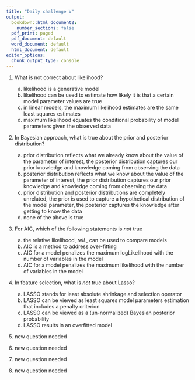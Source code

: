 ```yaml
---
title: "Daily challenge V"
output:
  bookdown::html_document2:
    number_sections: false
  pdf_print: paged
  pdf_document: default
  word_document: default
  html_document: default
editor_options:
  chunk_output_type: console
---
```



1. What is not correct about likelihood?
    a. likelihood is a generative model
    b. likelihood can be used to estimate how likely it is that a certain model parameter values are true
    c. in linear models, the maximum likelihood estimates are the same least squares estimates
    d. maximum likelihood equates the conditional probability of model parameters given the observed data

2. In Bayesian approach, what is true about the prior and posterior distribution?
    a. prior distribution reflects what we already know about the value of the parameter of interest, the posterior distribution captures our prior knowledge and knowledge coming from observing the data
    b. posterior distribution reflects what we know about the value of the parameter of interest, the prior distribution captures our prior knowledge and knowledge coming from observing the data
    c. prior distribution and posterior distributions are completely unrelated, the prior is used to capture a hypothetical distribution of the model parameter, the posterior captures the knowledge after getting to know the data
    d. none of the above is true

3. For AIC, which of the following statements is *not* true
    a. the relative likelihood, $relL$, can be used to compare models
    b. AIC is a method to address over-fitting
    c. AIC for a model penalizes the maximum logLikelihood with the number of variables in the model
    d. AIC for a model penalizes the maximum likelihood with the number of variables in the model

4. In feature selection, what is *not* true about Lasso?
    a. LASSO stands for least absolute shrinkage and selection operator 
    b. LASSO can be viewed as least squares model parameters estimation that includes a penalty criterion
    c. LASSO can be viewed as a (un-normalized) Bayesian posterior probability
    d. LASSO results in an overfitted model

5. new question needed

6. new question needed

7. new question needed

8. new question needed